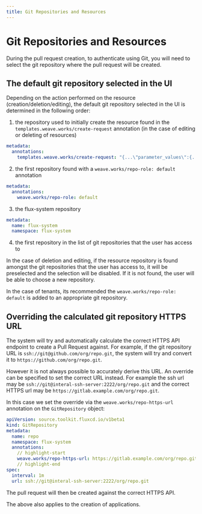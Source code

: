```yaml
---
title: Git Repositories and Resources
---
```



# Git Repositories and Resources <TierLabel tiers="Enterprise" />

During the pull request creation, to authenticate using Git, you will need to select the git repository where the pull request will be created.

## The default git repository selected in the UI

Depending on the action performed on the resource (creation/deletion/editing), the default git repository selected in the UI is determined in the following order:

1. the repository used to initially create the resource found in the `templates.weave.works/create-request` annotation (in the case of editing or deleting of resources)
  ```yaml
  metadata:
    annotations:
      templates.weave.works/create-request: "{...\"parameter_values\":{...\"url\":\"https://github.com/weave-example-org/weave-demo\"}"
  ```

2. the first repository found with a `weave.works/repo-role: default` annotation
  ```yaml
  metadata:
    annotations:
      weave.works/repo-role: default
  ```

3. the flux-system repository
  ```yaml
  metadata:
    name: flux-system
    namespace: flux-system
  ```

4. the first repository in the list of git repositories that the user has access to

In the case of deletion and editing, if the resource repository is found amongst the git repositories that the user has access to, it will be preselected and the selection will be disabled. If it is not found, the user will be able to choose a new repository.

In the case of tenants, its recommended the `weave.works/repo-role: default` is added to an appropriate git repository.

## Overriding the calculated git repository HTTPS URL

The system will try and automatically calculate the correct HTTPS API endpoint to create a Pull Request against. For example, if the git repository URL is `ssh://git@github.com/org/repo.git`, the system will try and convert it to `https://github.com/org/repo.git`.

However it is not always possible to accurately derive this URL. An override can be specified to set the correct URL instead. For example the ssh url may be `ssh://git@interal-ssh-server:2222/org/repo.git` and the correct HTTPS url may be `https://gitlab.example.com/org/repo.git`.

In this case we set the override via the `weave.works/repo-https-url` annotation on the `GitRepository` object:

```yaml
apiVersion: source.toolkit.fluxcd.io/v1beta1
kind: GitRepository
metadata:
  name: repo
  namespace: flux-system
  annotations:
    // highlight-start
    weave.works/repo-https-url: https://gitlab.example.com/org/repo.git
    // highlight-end
spec:
  interval: 1m
  url: ssh://git@interal-ssh-server:2222/org/repo.git
```

The pull request will then be created against the correct HTTPS API.

The above also applies to the creation of applications.
